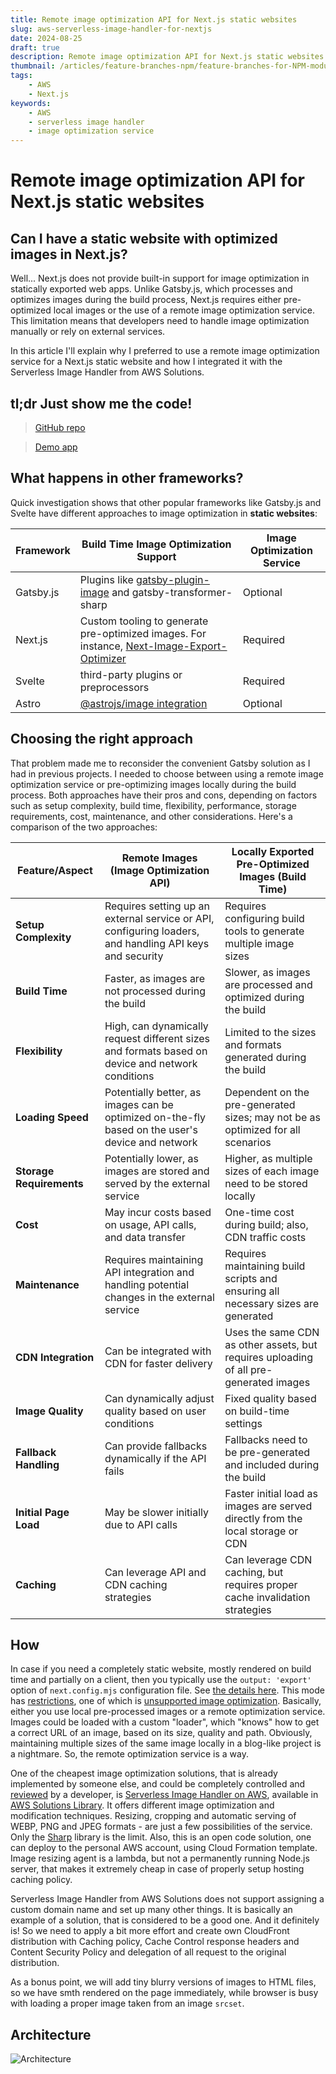 ```yaml
---
title: Remote image optimization API for Next.js static websites
slug: aws-serverless-image-handler-for-nextjs
date: 2024-08-25
draft: true
description: Remote image optimization API for Next.js static websites
thumbnail: /articles/feature-branches-npm/feature-branches-for-NPM-modules.png
tags:
    - AWS
    - Next.js
keywords:
    - AWS
    - serverless image handler
    - image optimization service
---
```


# Remote image optimization API for Next.js static websites

## Can I have a static website with optimized images in Next.js?

Well... Next.js does not provide built-in support for image optimization in statically exported web apps. Unlike Gatsby.js, which processes and optimizes images during the build process, Next.js requires either pre-optimized local images or the use of a remote image optimization service. This limitation means that developers need to handle image optimization manually or rely on external services.

In this article I'll explain why I preferred to use a remote image optimization service for a Next.js static website and how I integrated it with the Serverless Image Handler from AWS Solutions.

## tl;dr Just show me the code!

> [GitHub repo](https://github.com/AlexeyPopovUA/nextjs-remote-images/)

> [Demo app](https://nextjs-remote-images.examples.oleksiipopov.com/)


## What happens in other frameworks?

Quick investigation shows that other popular frameworks like Gatsby.js and Svelte have different approaches to image optimization in **static websites**:

| Framework | Build Time Image Optimization Support                                                                                                                        | Image Optimization Service |
|-----------|--------------------------------------------------------------------------------------------------------------------------------------------------------------|----------------------------|
| Gatsby.js | Plugins like [gatsby-plugin-image](https://www.gatsbyjs.com/plugins/gatsby-plugin-image/) and gatsby-transformer-sharp                                       | Optional                   |
| Next.js   | Custom tooling to generate pre-optimized images. For instance, [Next-Image-Export-Optimizer](https://github.com/Niels-IO/next-image-export-optimizer#readme) | Required                   |
| Svelte    | third-party plugins or preprocessors                                                                                                                         | Required                   |
| Astro     | [@astrojs/image integration](https://docs.astro.build/en/guides/images/)                                                                                     | Optional                   |

## Choosing the right approach

That problem made me to reconsider the convenient Gatsby solution as I had in previous projects. I needed to choose between using a remote image optimization service or pre-optimizing images locally during the build process. Both approaches have their pros and cons, depending on factors such as setup complexity, build time, flexibility, performance, storage requirements, cost, maintenance, and other considerations. Here's a comparison of the two approaches:

| Feature/Aspect           | Remote Images (Image Optimization API)                                                                  | Locally Exported Pre-Optimized Images (Build Time)                                    |
|--------------------------|---------------------------------------------------------------------------------------------------------|---------------------------------------------------------------------------------------|
| **Setup Complexity**     | Requires setting up an external service or API, configuring loaders, and handling API keys and security | Requires configuring build tools to generate multiple image sizes                     |
| **Build Time**           | Faster, as images are not processed during the build                                                    | Slower, as images are processed and optimized during the build                        |
| **Flexibility**          | High, can dynamically request different sizes and formats based on device and network conditions        | Limited to the sizes and formats generated during the build                           |
| **Loading Speed**        | Potentially better, as images can be optimized on-the-fly based on the user's device and network        | Dependent on the pre-generated sizes; may not be as optimized for all scenarios       |
| **Storage Requirements** | Potentially lower, as images are stored and served by the external service                              | Higher, as multiple sizes of each image need to be stored locally                     |
| **Cost**                 | May incur costs based on usage, API calls, and data transfer                                            | One-time cost during build; also, CDN traffic costs                                   |
| **Maintenance**          | Requires maintaining API integration and handling potential changes in the external service             | Requires maintaining build scripts and ensuring all necessary sizes are generated     |
| **CDN Integration**      | Can be integrated with CDN for faster delivery                                                          | Uses the same CDN as other assets, but requires uploading of all pre-generated images |
| **Image Quality**        | Can dynamically adjust quality based on user conditions                                                 | Fixed quality based on build-time settings                                            |
| **Fallback Handling**    | Can provide fallbacks dynamically if the API fails                                                      | Fallbacks need to be pre-generated and included during the build                      |
| **Initial Page Load**    | May be slower initially due to API calls                                                                | Faster initial load as images are served directly from the local storage or CDN       |
| **Caching**              | Can leverage API and CDN caching strategies                                                             | Can leverage CDN caching, but requires proper cache invalidation strategies           |

## How

In case if you need a completely static website, mostly rendered on build time and partially on a client, then you typically use the ```output: 'export'``` option of ```next.config.mjs``` configuration file. See [the details here](https://nextjs.org/docs/app/building-your-application/deploying/static-exports). This mode has [restrictions](https://nextjs.org/docs/app/building-your-application/deploying/static-exports#unsupported-features), one of which is [unsupported image optimization](https://nextjs.org/docs/app/building-your-application/deploying/static-exports#image-optimization). Basically, either you use local pre-processed images or a remote optimization service. Images could be loaded with a custom "loader", which "knows" how to get a correct URL of an image, based on its size, quality and path. Obviously, maintaining multiple sizes of the same image locally in  a blog-like project is a nightmare. So, the remote optimization service is a way.

One of the cheapest image optimization solutions, that is already implemented by someone else, and could be completely controlled and [reviewed](https://github.com/aws-solutions/serverless-image-handler/tree/main) by a developer, is [Serverless Image Handler on AWS](https://aws.amazon.com/solutions/implementations/serverless-image-handler/), available in  [AWS Solutions Library](https://aws.amazon.com/solutions/). It offers different image optimization and modification techniques. Resizing, cropping and automatic serving of WEBP, PNG and JPEG formats - are just a few possibilities of the service. Only the [Sharp](https://sharp.pixelplumbing.com/) library is the limit. Also, this is an open code solution, one can deploy to the personal AWS account, using Cloud Formation template. Image resizing agent is a lambda, but not a permanently running Node.js server, that makes it extremely cheap in case of properly setup hosting caching policy.

Serverless Image Handler from AWS Solutions does not support assigning a custom domain name and set up many other things. It is basically an example of a solution, that is considered to be a good one. And it definitely is! So we need to apply a bit more effort and create own CloudFront distribution with Caching policy, Cache Control response headers and Content Security Policy and delegation of all request to the original distribution.

As a bonus point, we will add tiny blurry versions of images to HTML files, so we have smth rendered on the page immediately, while browser is busy with loading a proper image taken from an image ```srcset```.


## Architecture

![Architecture](/articles/nextjs-images/architecture.png "Architecture (© AWS Solutions)")

